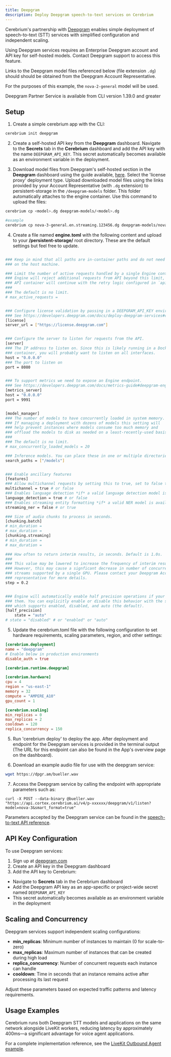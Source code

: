 ```yaml
---
title: Deepgram
description: Deploy Deepgram speech-to-text services on Cerebrium
---
```


Cerebrium's partnership with [Deepgram](https://www.deepgram.com/) enables simple deployment of speech-to-text (STT) services with simplified configuration and independent scaling.

<Note>
Using Deepgram services requires an Enterprise Deepgram account and API key for self-hosted models. Contact Deepgram support to access this feature.

Links to the Deepgram model files referenced below (file extension `.dg`) should should be obtained from the Deepgram Account Representative.

For the purposes of this example, the `nova-2-general` model will be used.

</Note>

<Note>
  Deepgram Partner Service is available from CLI version 1.39.0 and greater
</Note>

## Setup

1. Create a simple cerebrium app with the CLI:

```bash
cerebrium init deepgram
```

2. Create a self-hosted API key from the <b>Deepgram</b> dashboard. Navigate to the **Secrets** tab in the <b>Cerebrium</b> dashboard and add the API key with the name `DEEPGRAM_API_KEY`. This secret automatically becomes available as an environment variable in the deployment.

3. Download model files from Deepgram's self-hosted section in the <b>Deepgram</b> dashboard using the guide available, [here](https://developers.deepgram.com/docs/deploy-deepgram-services#pull-deepgram-container-images). Select the 'license proxy' deployment type. Upload downloaded model files using the links provided by your Account Representative (with `.dg` extension) to persistent-storage in the `/deepgram-models` folder. This folder automatically attaches to the engine container. Use this command to upload the files:

```bash
cerebrium cp <model>.dg deepgram-models/<model>.dg

#example
cerebrium cp nova-3-general.en.streaming.123456.dg deepgram-models/nova-3-general.en.streaming.123456.dg
```

4. Create a file named <b>engine.toml</b> with the following content and upload to your <b>/persistent-storage/</b> root directory. These are
   the default settings but feel free to update.

```bash

### Keep in mind that all paths are in-container paths and do not need to exist
### on the host machine.

### Limit the number of active requests handled by a single Engine container.
### Engine will reject additional requests from API beyond this limit, and the
### API container will continue with the retry logic configured in `api.toml`.
###
### The default is no limit.
# max_active_requests =


### Configure license validation by passing in a DEEPGRAM_API_KEY environment variable
### See https://developers.deepgram.com/docs/deploy-deepgram-services#credentials
[license]
server_url = ["https://license.deepgram.com"]


### Configure the server to listen for requests from the API.
[server]
### The IP address to listen on. Since this is likely running in a Docker
### container, you will probably want to listen on all interfaces.
host = "0.0.0.0"
### The port to listen on
port = 8080


### To support metrics we need to expose an Engine endpoint.
### See https://developers.deepgram.com/docs/metrics-guide#deepgram-engine
[metrics_server]
host = "0.0.0.0"
port = 9991


[model_manager]
### The number of models to have concurrently loaded in system memory.
### If managing a deployment with dozens of models this setting will
### help prevent instances where models consume too much memory and
### offload the models to disk as needed on a least-recently-used basis.
###
### The default is no limit.
# max_concurrently_loaded_models = 20

### Inference models. You can place these in one or multiple directories.
search_paths = ["/models"]


### Enable ancillary features
[features]
### Allow multichannel requests by setting this to true, set to false to disable
multichannel = true # or false
### Enables language detection *if* a valid language detection model is available
language_detection = true # or false
### Enables streaming entity formatting *if* a valid NER model is available
streaming_ner = false # or true

### Size of audio chunks to process in seconds.
[chunking.batch]
# min_duration =
# max_duration =
[chunking.streaming]
# min_duration =
# max_duration =

### How often to return interim results, in seconds. Default is 1.0s.
###
### This value may be lowered to increase the frequency of interim results.
### However, this may cause a signficant decrease in number of concurrent
### streams supported by a single GPU. Please contact your Deepgram Account
### representative for more details.
step = 0.2


### Engine will automatically enable half precision operations if your GPU supports
### them. You can explicitly enable or disable this behavior with the state parameter
### which supports enabled, disabled, and auto (the default).
[half_precision]
    state = "auto"
# state = "disabled" # or "enabled" or "auto"
```

5. Update the cerebrium.toml file with the following configuration to set hardware requirements, scaling parameters, region, and other settings:

```toml
[cerebrium.deployment]
name = "deepgram"
# Enable below in production environments
disable_auth = true

[cerebrium.runtime.deepgram]

[cerebrium.hardware]
cpu = 4
region = "us-east-1"
memory = 32
compute = "AMPERE_A10"
gpu_count = 1

[cerebrium.scaling]
min_replicas = 0
max_replicas = 2
cooldown = 120
replica_concurrency = 150
```

5. Run 'cerebrium deploy' to deploy the app. After deployment and endpoint for the Deepgram services is provided in the terminal output (The URL for this endpoint can also be found in the App's overview page on the dashboard).

6. Download an example audio file for use with the deepgram service:

```bash
wget https://dpgr.am/bueller.wav
```

7. Access the Deepgram service by calling the endpoint with appropriate parameters such as:

```curl
curl -X POST --data-binary @bueller.wav "https://api.cortex.cerebrium.ai/v4/p-xxxxxx/deepgram/v1/listen?model=nova-3&smart_format=true"
```

Parameters accepted by the Deepgram service can be found in the [speech-to-text API reference](https://developers.deepgram.com/reference/speech-to-text-api/listen-streaming).

## API Key Configuration

To use Deepgram services:

1. Sign up at [deepgram.com](https://www.deepgram.com/)
2. Create an API key in the Deepgram dashboard
3. Add the API key to Cerebrium:

- Navigate to **Secrets** tab in the Cerebrium dashboard
- Add the Deepgram API key as an app-specific or project-wide secret named `DEEPGRAM_API_KEY`
- This secret automatically becomes available as an environment variable in the deployment

## Scaling and Concurrency

Deepgram services support independent scaling configurations:

- **min_replicas**: Minimum number of instances to maintain (0 for scale-to-zero)
- **max_replicas**: Maximum number of instances that can be created during high load
- **replica_concurrency**: Number of concurrent requests each instance can handle
- **cooldown**: Time in seconds that an instance remains active after processing its last request

Adjust these parameters based on expected traffic patterns and latency requirements.

## Usage Examples

Cerebrium runs both Deepgram STT models and applications on the same network alongside LiveKit workers, reducing latency by approximately 400ms—a significant advantage for voice agent applications.

For a complete implementation reference, see the [LiveKit Outbound Agent example](/v4/examples/livekit-outbound-agent).
